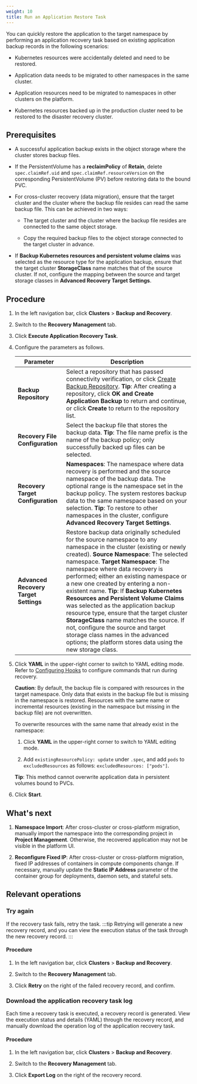 ```yaml
---
weight: 10
title: Run an Application Restore Task
---
```


You can quickly restore the application to the target namespace by performing an application recovery task based on existing application backup records in the following scenarios:

* Kubernetes resources were accidentally deleted and need to be restored.

* Application data needs to be migrated to other namespaces in the same cluster.

* Application resources need to be migrated to namespaces in other clusters on the platform.

* Kubernetes resources backed up in the production cluster need to be restored to the disaster recovery cluster.

## Prerequisites

* A successful application backup exists in the object storage where the cluster stores backup files.

* If the PersistentVolume has a **reclaimPolicy** of **Retain**, delete `spec.claimRef.uid` and `spec.claimRef.resourceVersion` on the corresponding PersistentVolume (PV) before restoring data to the bound PVC.

* For cross-cluster recovery (data migration), ensure that the target cluster and the cluster where the backup file resides can read the same backup file. This can be achieved in two ways:

    * The target cluster and the cluster where the backup file resides are connected to the same object storage.

    * Copy the required backup files to the object storage connected to the target cluster in advance.

* If **Backup Kubernetes resources and persistent volume claims** was selected as the resource type for the application backup, ensure that the target cluster **StorageClass** name matches that of the source cluster. If not, configure the mapping between the source and target storage classes in **Advanced Recovery Target Settings**.

## Procedure

1. In the left navigation bar, click **Clusters** > **Backup and Recovery**.

2. Switch to the **Recovery Management** tab.

3. Click **Execute Application Recovery Task**.

5. Configure the parameters as follows.

    |   Parameter |     Description     |
    | ------ |  -------- |
    |  **Backup Repository**   | Select a repository that has passed connectivity verification, or click [Create Backup Repository](../repository.mdx). **Tip**: After creating a repository, click **OK and Create Application Backup** to return and continue, or click **Create** to return to the repository list. |
    |  **Recovery File Configuration**   | Select the backup file that stores the backup data. **Tip**: The file name prefix is the name of the backup policy; only successfully backed up files can be selected. |
    |  **Recovery Target Configuration**   | **Namespaces**: The namespace where data recovery is performed and the source namespace of the backup data. The optional range is the namespace set in the backup policy. The system restores backup data to the same namespace based on your selection. **Tip**: To restore to other namespaces in the cluster, configure **Advanced Recovery Target Settings**. |
    |  **Advanced Recovery Target Settings**   | Restore backup data originally scheduled for the source namespace to any namespace in the cluster (existing or newly created). **Source Namespace**: The selected namespace. **Target Namespace**: The namespace where data recovery is performed; either an existing namespace or a new one created by entering a non-existent name. **Tip**: If **Backup Kubernetes Resources and Persistent Volume Claims** was selected as the application backup resource type, ensure that the target cluster **StorageClass** name matches the source. If not, configure the source and target storage class names in the advanced options; the platform stores data using the new storage class. |

6. Click **YAML** in the upper-right corner to switch to YAML editing mode. Refer to [Configuring Hooks](../backups/app.mdx#hooks) to configure commands that run during recovery.

    **Caution**: By default, the backup file is compared with resources in the target namespace. Only data that exists in the backup file but is missing in the namespace is restored. Resources with the same name or incremental resources (existing in the namespace but missing in the backup file) are not overwritten.

    To overwrite resources with the same name that already exist in the namespace:

    1. Click **YAML** in the upper-right corner to switch to YAML editing mode.

    2. Add `existingResourcePolicy: update` under `.spec`, and add `pods` to `excludedResources` as follows: `excludedResources: ["pods"]`.

    **Tip**: This method cannot overwrite application data in persistent volumes bound to PVCs.

6. Click **Start**.

## What's next

1. **Namespace Import**: After cross-cluster or cross-platform migration, manually import the namespace into the corresponding project in **Project Management**. Otherwise, the recovered application may not be visible in the platform UI.

2. **Reconfigure Fixed IP**: After cross-cluster or cross-platform migration, fixed IP addresses of containers in compute components change. If necessary, manually update the **Static IP Address** parameter of the container group for deployments, daemon sets, and stateful sets.

## Relevant operations

### Try again

If the recovery task fails, retry the task.
:::tip
Retrying will generate a new recovery record, and you can view the execution status of the task through the new recovery record.
:::

#### Procedure
1. In the left navigation bar, click **Clusters** > **Backup and Recovery**.

2. Switch to the **Recovery Management** tab.

3. Click **Retry** on the right of the failed recovery record, and confirm.

### Download the application recovery task log

Each time a recovery task is executed, a recovery record is generated. View the execution status and details (YAML) through the recovery record, and manually download the operation log of the application recovery task.

#### Procedure
1. In the left navigation bar, click **Clusters** > **Backup and Recovery**.

2. Switch to the **Recovery Management** tab.

3. Click **Export Log** on the right of the recovery record.
